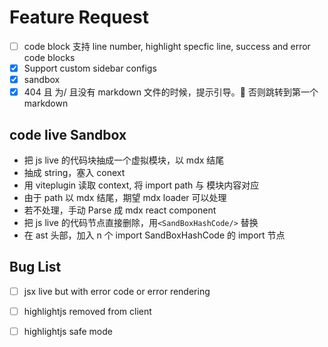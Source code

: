 # Feature Request

- [ ] code block 支持 line number, highlight specfic line, success and error code blocks
- [x] Support custom sidebar configs
- [x] sandbox
- [x] 404 且 为/ 且没有 markdown 文件的时候，提示引导。 否则跳转到第一个 markdown

## code live Sandbox

- 把 js live 的代码块抽成一个虚拟模块，以 mdx 结尾
- 抽成 string，塞入 conext
- 用 viteplugin 读取 context, 将 import path 与 模块内容对应
- 由于 path 以 mdx 结尾，期望 mdx loader 可以处理
- 若不处理，手动 Parse 成 mdx react component
- 把 js live 的代码节点直接删除，用`<SandBoxHashCode/>` 替换
- 在 ast 头部，加入 n 个 import SandBoxHashCode 的 import 节点

## Bug List

- [ ] jsx live but with error code or error rendering

* [ ] highlightjs removed from client

* [ ] highlightjs safe mode
